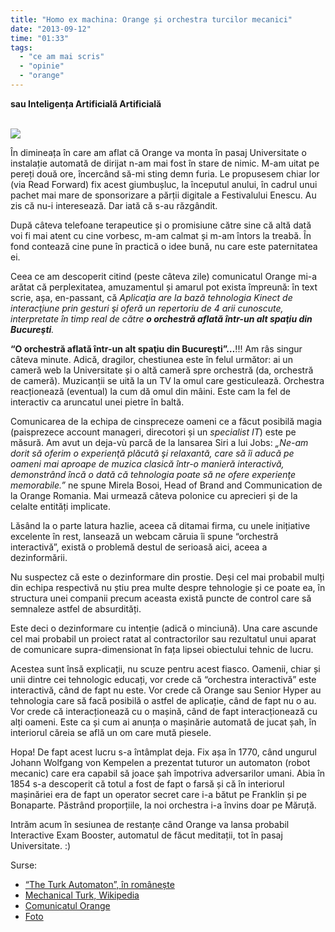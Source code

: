 ```yaml
---
title: "Homo ex machina: Orange și orchestra turcilor mecanici"
date: "2013-09-12"
time: "01:33"
tags:
  - "ce am mai scris"
  - "opinie"
  - "orange"
---
```

**sau Inteligența Artificială Artificială**

\
![](http://static.guim.co.uk/sys-images/Technology/Pix/pictures/2009/5/20/1242833143338/Mechanical-Turk-001.jpg)

În dimineața în care am aflat că Orange va monta în pasaj Universitate o instalație automată de dirijat n-am mai fost în stare de nimic. M-am uitat pe pereți două ore, încercând să-mi sting demn furia. Le propusesem chiar lor (via Read Forward) fix acest giumbușluc, la începutul anului, în cadrul unui pachet mai mare de sponsorizare a părții digitale a Festivalului Enescu. Au zis că nu-i interesează. Dar iată că s-au răzgândit.

După câteva telefoane terapeutice și o promisiune către sine că altă dată voi fi mai atent cu cine vorbesc, m-am calmat și m-am întors la treabă. În fond contează cine pune în practică o idee bună, nu care este paternitatea ei.

Ceea ce am descoperit citind (peste câteva zile) comunicatul Orange mi-a arătat că perplexitatea, amuzamentul și amarul pot exista împreună: în text scrie, așa, en-passant, că *Aplicaţia are la bază tehnologia Kinect de interacţiune prin gesturi şi oferă un repertoriu de 4 arii cunoscute, interpretate în timp real de către **o orchestră aflată într-un alt spaţiu din Bucureşti**.*

**"O orchestră aflată într-un alt spaţiu din Bucureşti"...**!!! Am râs singur câteva minute. Adică, dragilor, chestiunea este în felul următor: ai un cameră web la Universitate și o altă cameră spre orchestră (da, orchestră de cameră). Muzicanții se uită la un TV la omul care gesticulează. Orchestra reacționează (eventual) la cum dă omul din mâini. Este cam la fel de interactiv ca aruncatul unei pietre în baltă.

Comunicarea de la echipa de cinspreceze oameni ce a făcut posibilă magia (paisprezece account manageri, direcotori și un *specialist IT*) este pe măsură. Am avut un deja-vù parcă de la lansarea Siri a lui Jobs: *„Ne-am dorit să oferim o experienţă plăcută şi relaxantă, care să îi aducă pe oameni mai aproape de muzica clasică într-o manieră interactivă, demonstrând încă o dată că tehnologia poate să ne ofere experienţe memorabile."* ne spune Mirela Bosoi, Head of Brand and Communication de la Orange Romania. Mai urmează câteva polonice cu aprecieri și de la celalte entități implicate.

Lăsând la o parte latura hazlie, aceea că ditamai firma, cu unele inițiative excelente în rest, lansează un webcam căruia îi spune "orchestră interactivă", există o problemă destul de serioasă aici, aceea a dezinformării.

Nu suspectez că este o dezinformare din prostie. Deși cel mai probabil mulți din echipa respectivă nu știu prea multe despre tehnologie și ce poate ea, în structura unei companii precum aceasta există puncte de control care să semnaleze astfel de absurdități.

Este deci o dezinformare cu intenție (adică o minciună). Una care ascunde cel mai probabil un proiect ratat al contractorilor sau rezultatul unui aparat de comunicare supra-dimensionat în fața lipsei obiectului tehnic de lucru.

Acestea sunt însă explicații, nu scuze pentru acest fiasco. Oamenii, chiar și unii dintre cei tehnologic educați, vor crede că "orchestra interactivă" este interactivă, când de fapt nu este. Vor crede că Orange sau Senior Hyper au tehnologia care să facă posibilă o astfel de aplicație, când de fapt nu o au. Vor crede că interacționează cu o mașină, când de fapt interacționează cu alți oameni. Este ca și cum ai anunța o mașinărie automată de jucat șah, în interiorul căreia se află un om care mută piesele.

Hopa! De fapt acest lucru s-a întâmplat deja. Fix așa în 1770, când ungurul Johann Wolfgang von Kempelen a prezentat tuturor un automaton (robot mecanic) care era capabil să joace șah împotriva adversarilor umani. Abia în 1854 s-a descoperit că totul a fost de fapt o farsă și că în interiorul mașinăriei era de fapt un operator secret care i-a bătut pe Franklin și pe Bonaparte. Păstrând proporțiile, la noi orchestra i-a învins doar pe Măruță.

Intrăm acum în sesiunea de restanțe când Orange va lansa probabil Interactive Exam Booster, automatul de făcut meditații, tot în pasaj Universitate. :)

Surse:

-   ["The Turk Automaton", în românește](http://www.trecut.wellcome.ro/?p=1687){target="_blank"}
-   [Mechanical Turk, Wikipedia](http://en.wikipedia.org/wiki/The_Turk){target="_blank"}
-   [Comunicatul Orange](http://www.orange.ro/newsroom/index.php?option=com_content&view=article&id=699%3Aorange-te-invit-s-dirijezi-orchestra-interactiv-din-pasajul-de-la-universitate&catid=195%3Aseptembrie&Itemid=200){target="_blank"}
-   [Foto](http://www.theguardian.com/technology/2009/may/21/answering-services){target="_blank"}